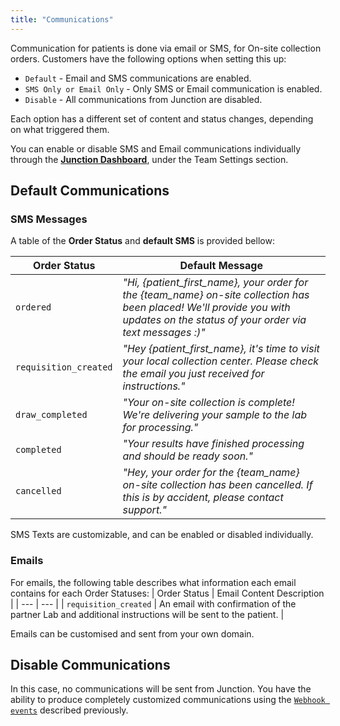 ```yaml
---
title: "Communications"
---
```


<FeatureBeta />

Communication for patients is done via email or SMS, for On-site collection orders.
Customers have the following options when setting this up:

- `Default` - Email and SMS communications are enabled.
- `SMS Only or Email Only` - Only SMS or Email communication is enabled.
- `Disable` - All communications from Junction are disabled.

Each option has a different set of content and status changes, depending on what triggered them.

<Info>You can enable or disable SMS and Email communications individually through the [**Junction Dashboard**](http://app.tryvital.io/), under the Team Settings section.</Info>

## Default Communications

### SMS Messages

A table of the **Order Status** and **default SMS** is provided bellow:

| Order Status | Default Message |
| --- | --- |
| `ordered` | _"Hi, {patient_first_name}, your order for the {team_name} on-site collection has been placed! We'll provide you with updates on the status of your order via text messages :)"_ |
| `requisition_created` | _"Hey {patient_first_name}, it's time to visit your local collection center. Please check the email you just received for instructions."_ |
| `draw_completed` | _"Your on-site collection is complete! We're delivering your sample to the lab for processing."_ |
| `completed` | _"Your results have finished processing and should be ready soon."_ |
| `cancelled` | _"Hey, your order for the {team_name} on-site collection has been cancelled. If this is by accident, please contact support."_ |

<Info>SMS Texts are customizable, and can be enabled or disabled individually.</Info>

### Emails

For emails, the following table describes what information each email contains for each Order Statuses:
| Order Status | Email Content Description |
| --- | --- |
| `requisition_created` | An email with confirmation of the partner Lab and additional instructions will be sent to the patient. |

<Info>Emails can be customised and sent from your own domain.</Info>

## Disable Communications

In this case, no communications will be sent from Junction. You have the ability to produce completely customized communications
using the [`Webhook events`](/lab/on-site-collection/webhooks) described previously.
